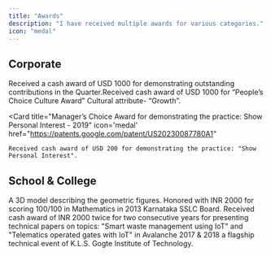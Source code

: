 ```yaml
---
title: "Awards"
description: "I have received multiple awards for various categories."
icon: "medal"
---
```


## Corporate

<CardGroup cols={2}>
    <Card
        title="Growth Award - 2025"
        icon='medal'
        href="https://priorart.ip.com/IPCOM/00268675D"
    >
    Received a cash award of USD 1000 for demonstrating outstanding contributions in the Quarter.
    </Card>
  <Card
    title="People’s Choice Culture Award: Growth - 2021"
    icon='medal'
    href="https://patents.google.com/patent/US20230087780A1"
  >
    ​Received cash award of USD 1000 for “People’s Choice Culture Award” Cultural attribute- “Growth”.
  </Card>
  
  <Card
    title="Manager’s Choice Award for demonstrating the practice: Show Personal Interest - 2019"
    icon='medal'
    href="https://patents.google.com/patent/US20230087780A1"
  >
    ​​Received cash award of USD 200 for demonstrating the practice: "Show Personal Interest".
  </Card>
</CardGroup>

## School & College

<CardGroup cols={2}>
  <Card
    title="​1st Prize for a Working Mathematical 3D model - 2011"
    icon='medal'
    href=""
  >
    A 3D model describing the geometric figures.
  </Card>
  <Card
    title="100/100 in Mathematics - 2013"
    icon='medal'
    href=""
  >
    Honored with INR 2000 for scoring 100/100 in Mathematics in 2013 Karnataka SSLC Board.
  </Card>
  <Card
    title="1st Prize in Technical Paper Presentation (twice) 2017-2018"
    icon='medal'
    href=""
  >
    Received cash award of INR 2000 twice for two consecutive years for presenting technical papers on topics: "Smart waste management using IoT" and "Telematics operated gates with IoT" in Avalanche 2017 & 2018 a flagship technical event of K.L.S. Gogte Institute of Technology.
  </Card>
</CardGroup>